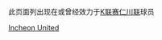 {{Catnav|頁面分類|...|韩国體育|韩国足球|效力韩国俱乐部的球员}}
{{Catnav|頁面分類|...|各國足球|韩国足球|效力韩国俱乐部的球员}}

此页面列出现在或曾经效力于[[K联赛|K联赛]][[仁川联|仁川联]]球员
{{Commonscat|Players of Incheon United FC}}

[[Category:效力韩国俱乐部的球员|Incheon United]]